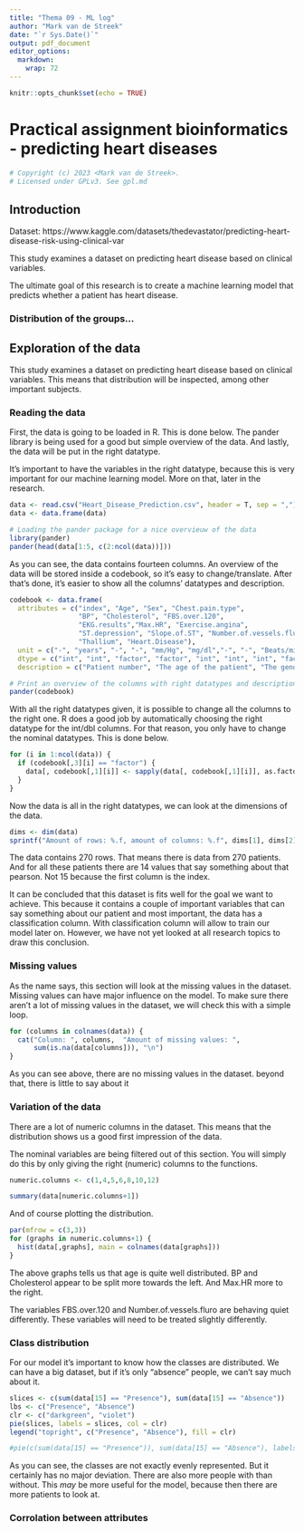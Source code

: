 ```yaml
---
title: "Thema 09 - ML log"
author: "Mark van de Streek"
date: "`r Sys.Date()`"
output: pdf_document
editor_options: 
  markdown: 
    wrap: 72
---
```


```r
knitr::opts_chunk$set(echo = TRUE)
```

# Practical assignment bioinformatics - predicting heart diseases

```r
# Copyright (c) 2023 <Mark van de Streek>. 
# Licensed under GPLv3. See gpl.md
```

## Introduction

Dataset: https://www.kaggle.com/datasets/thedevastator/predicting-heart-disease-risk-using-clinical-var

This study examines a dataset on predicting heart disease based on clinical variables. 

The ultimate goal of this research is to create a machine learning model that predicts whether a patient has heart disease.

### Distribution of the groups...

## Exploration of the data

This study examines a dataset on predicting heart disease based on clinical variables. This means that distribution will be inspected, among other important subjects.

### Reading the data

First, the data is going to be loaded in R. This is done below. The pander library is being used for a good but simple overview of the data. And lastly, the data will be put in the right datatype.

It's important to have the variables in the right datatype, because this is very important for our machine learning model. More on that, later in the research.

```r
data <- read.csv("Heart_Disease_Prediction.csv", header = T, sep = ",")
data <- data.frame(data)

# Loading the pander package for a nice overvieuw of the data
library(pander)
pander(head(data[1:5, c(2:ncol(data))]))
```

As you can see, the data contains fourteen columns. An overview of the data will be stored inside a codebook, so it's easy to change/translate. After that's done, it's easier to show all the columns' datatypes and description.

```r
codebook <- data.frame(
  attributes = c("index", "Age", "Sex", "Chest.pain.type", 
                 "BP", "Cholesterol", "FBS.over.120", 
                 "EKG.results","Max.HR", "Exercise.angina", 
                 "ST.depression", "Slope.of.ST", "Number.of.vessels.fluro", 
                 "Thallium", "Heart.Disease"),
  unit = c("-", "years", "-", "-", "mm/Hg", "mg/dl","-", "-", "Beats/minute", "-", "-", "-", "-", "-", "-"),
  dtype = c("int", "int", "factor", "factor", "int", "int", "int", "factor", "int", "factor", "dbl", "factor", "int", "int", "factor"),
  description = c("Patient number", "The age of the patient", "The gender of the patient", "The type of chest pain experienced by the patient", "The blood pressure level of the patient", "The cholesterol level of the patient", "The fasting blood sugar test results over 120 mg/dl", "The electrocardiogram results of the patient", "The maximum heart rate levels achieved during exercise testing", "The angina experienced during exercise testing", "The ST depression on a Electrocardiogram", "The slope of ST segment electrocardiogram readings", "The amount vessels seen in Fluoroscopy images", "Thallium Stress test findings", "Whether or not the patient has been diagnosed with Heart Disease"))
```

```r
# Print an overview of the columns with right datatypes and description
pander(codebook)
```

With all the right datatypes given, it is possible to change all the columns to the right one. R does a good job by automatically choosing the right datatype for the int/dbl columns. For that reason, you only have to change the nominal datatypes. This is done below. 

```r
for (i in 1:ncol(data)) {
  if (codebook[,3][i] == "factor") {
    data[, codebook[,1][i]] <- sapply(data[, codebook[,1][i]], as.factor)
  }
}
```

Now the data is all in the right datatypes, we can look at the dimensions of the data.

```r
dims <- dim(data)
sprintf("Amount of rows: %.f, amount of columns: %.f", dims[1], dims[2])
```

The data contains 270 rows. That means there is data from 270 patients. And for all these patients there are 14 values that say something about that pearson. Not 15 because the first column is the index. 

It can be concluded that this dataset is fits well for the goal we want to achieve. This because it contains a couple of important variables that can say something about our patient and most important, the data has a classification column. With classification column will allow to train our model later on. However, we have not yet looked at all research topics to draw this conclusion.

### Missing values

As the name says, this section will look at the missing values in the dataset. Missing values can have major influence on the model. To make sure there aren't a lot of missing values in the dataset, we will check this with a simple loop. 

```r
for (columns in colnames(data)) {
  cat("Column: ", columns,  "Amount of missing values: ", 
      sum(is.na(data[columns])), "\n")
}
```

As you can see above, there are no missing values in the dataset. beyond that, there is little to say about it

### Variation of the data

There are a lot of numeric columns in the dataset. This means that the distribution shows us a good first impression of the data. 

The nominal variables are being filtered out of this section. You will simply do this by only giving the right (numeric) columns to the functions.

```r
numeric.columns <- c(1,4,5,6,8,10,12)

summary(data[numeric.columns+1])
```

And of course plotting the distribution.

```r
par(mfrow = c(3,3))
for (graphs in numeric.columns+1) {
  hist(data[,graphs], main = colnames(data[graphs]))
}
```

The above graphs tells us that age is quite well distributed. BP and Cholesterol appear to be split more towards the left. And Max.HR more to the right.

The variables FBS.over.120 and Number.of.vessels.fluro are behaving quiet differently. These variables will need to be treated slightly differently.

### Class distribution

For our model it's important to know how the classes are distributed. We can have a big dataset, but if it's only "absence" people, we can't say much about it. 

```r
slices <- c(sum(data[15] == "Presence"), sum(data[15] == "Absence"))
lbs <- c("Presence", "Absence")
clr <- c("darkgreen", "violet")
pie(slices, labels = slices, col = clr)
legend("topright", c("Presence", "Absence"), fill = clr)

#pie(c(sum(data[15] == "Presence")), sum(data[15] == "Absence"), labels = c("X", "s"))
```

As you can see, the classes are not exactly evenly represented. But it certainly has no major deviation. There are also more people with than without. This *may* be more useful for the model, because then there are more patients to look at.

### Corrolation between attributes



